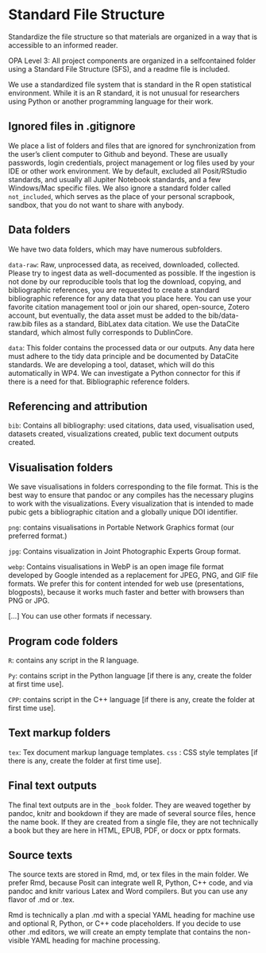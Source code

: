 # Standard File Structure {#sfs}

::: {.rmdnote data-latex="{note}"}

Standardize the file structure so that materials are organized in a way that is
accessible to an informed reader.

OPA Level 3: All project components are organized in a selfcontained folder using a Standard File Structure (SFS), and a readme file is included.

:::


We use a standardized file system that is standard in the R open statistical environment.  While it is an R standard, it is not unusual for researchers using Python or another programming language for their work.

## Ignored files in .gitignore
We place a list of folders and files that are ignored for synchronization from the user’s client computer to Github and beyond.  These are usually passwords, login credentials, project management or log files used by your IDE or other work environment.  We by default, excluded all Posit/RStudio standards, and usually all Jupiter Notebook standards, and a few Windows/Mac specific files.
We also ignore a standard folder called `not_included`,  which serves as the place of your personal scrapbook, sandbox, that you do not want to share with anybody.

## Data folders

We have two data folders, which may have numerous subfolders.

`data-raw`:  Raw, unprocessed data, as received, downloaded, collected. Please try to ingest data as well-documented as possible.  If the ingestion is not done by our reproducible tools that log the download, copying, and bibliographic references, you are requested to create a standard bibliographic reference for any data that you place here. You can use your favorite citation management tool or join our shared, open-source, Zotero account, but eventually, the data asset must be added to the bib/data-raw.bib files as a standard, BibLatex data citation. We use the DataCite standard, which almost fully corresponds to DublinCore.

`data`: This folder contains the processed data or our outputs.  Any data here must adhere to the tidy data principle and be documented by DataCite standards.  We are developing a tool, dataset, which will do this automatically in WP4.  We can investigate a Python connector for this if there is a need for that.
Bibliographic reference folders.

## Referencing and attribution

`bib`: Contains all bibliography: used citations, data used, visualisation used, datasets created, visualizations created, public text document outputs created.


## Visualisation folders

We save visualisations in folders corresponding to the file format. This is the best way to ensure that pandoc or any compiles has the necessary plugins to work with the visualizations. Every visualization that is intended to made pubic gets a bibliographic citation and a globally unique DOI identifier. 

`png`: contains visualisations in Portable Network Graphics format (our preferred format.)

`jpg`: Contains visualization in Joint Photographic Experts Group format.

`webp`: Contains visualisations in WebP is an open image file format developed by Google intended as a replacement for JPEG, PNG, and GIF file formats.  We prefer this for content intended for web use (presentations, blogposts), because it works much faster and better with browsers than PNG or JPG.

[…] You can use other formats if necessary.


## Program code folders
`R`: contains any script in the R language.

`Py`: contains script in the Python language [if there is any, create the folder at first time use].

`CPP`: contains script in the C++ language [if there is any, create the folder at first time use].

## Text markup folders
`tex`: Tex document markup language templates.
`css` : CSS style templates [if there is any, create the folder at first time use].

## Final text outputs 

The final text outputs are in the `_book` folder.  They are weaved together by pandoc, knitr and bookdown if they are made of several source files, hence the name book. If they are created from a single file, they are not technically a book but they are here in HTML, EPUB, PDF, or docx or pptx formats. 

## Source texts

The source texts are stored in Rmd, md, or tex files in the main folder.  We prefer Rmd, because Posit can integrate well R, Python, C++ code, and via pandoc and knitr various Latex and Word compilers.  But you can use any flavor of .md or .tex. 

 Rmd is technically a plan .md with a special YAML heading for machine use and optional R, Python, or C++ code placeholders. If you decide to use other .md editors, we will create an empty template that contains the non-visible YAML heading for machine processing.
